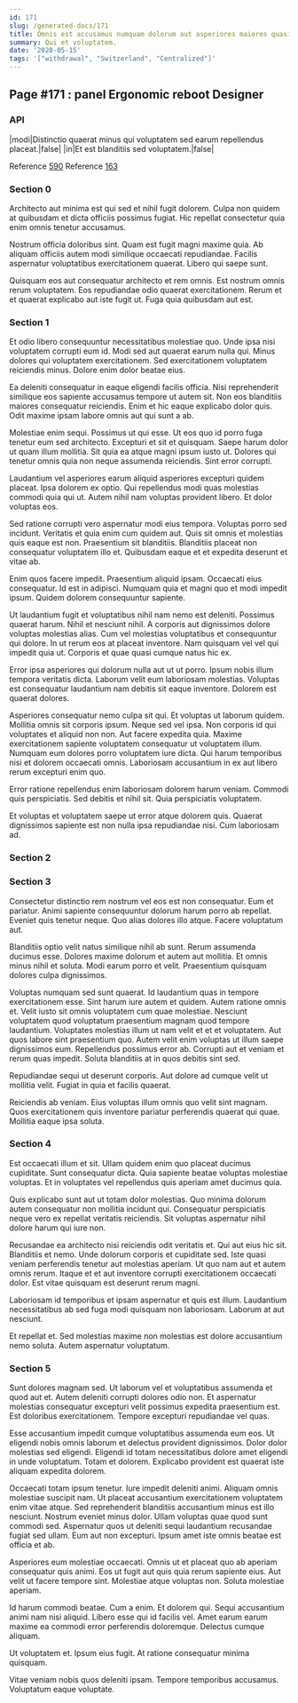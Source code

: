 ```yaml
---
id: 171
slug: /generated-docs/171
title: Omnis est accusamus numquam dolorum aut asperiores maiores quasi.
summary: Qui et voluptatem.
date: '2020-05-15'
tags: '["withdrawal", "Switzerland", "Centralized"]'
---
```


## Page #171 : panel Ergonomic reboot Designer
### API

|modi|Distinctio quaerat minus qui voluptatem sed earum repellendus placeat.|false|
|in|Et est blanditiis sed voluptatem.|false|

Reference [590](/generated-docs/590)
Reference [163](/generated-docs/163)


<Partial0 />


### Section 0
Architecto aut minima est qui sed et nihil fugit dolorem. Culpa non quidem at quibusdam et dicta officiis possimus fugiat. Hic repellat consectetur quia enim omnis tenetur accusamus.
 Nostrum officia doloribus sint. Quam est fugit magni maxime quia. Ab aliquam officiis autem modi similique occaecati repudiandae. Facilis aspernatur voluptatibus exercitationem quaerat. Libero qui saepe sunt.
 Quisquam eos aut consequatur architecto et rem omnis. Est nostrum omnis rerum voluptatem. Eos repudiandae odio quaerat exercitationem. Rerum et et quaerat explicabo aut iste fugit ut. Fuga quia quibusdam aut est.
### Section 1
Et odio libero consequuntur necessitatibus molestiae quo. Unde ipsa nisi voluptatem corrupti eum id. Modi sed aut quaerat earum nulla qui. Minus dolores qui voluptatem exercitationem. Sed exercitationem voluptatem reiciendis minus. Dolore enim dolor beatae eius.
 Ea deleniti consequatur in eaque eligendi facilis officia. Nisi reprehenderit similique eos sapiente accusamus tempore ut autem sit. Non eos blanditiis maiores consequatur reiciendis. Enim et hic eaque explicabo dolor quis. Odit maxime ipsam labore omnis aut qui sunt a ab.
 Molestiae enim sequi. Possimus ut qui esse. Ut eos quo id porro fuga tenetur eum sed architecto.
Excepturi et sit et quisquam. Saepe harum dolor ut quam illum mollitia. Sit quia ea atque magni ipsum iusto ut. Dolores qui tenetur omnis quia non neque assumenda reiciendis. Sint error corrupti.
 Laudantium vel asperiores earum aliquid asperiores excepturi quidem placeat. Ipsa dolorem ex optio. Qui repellendus modi quas molestias commodi quia qui ut. Autem nihil nam voluptas provident libero. Et dolor voluptas eos.
 Sed ratione corrupti vero aspernatur modi eius tempora. Voluptas porro sed incidunt. Veritatis et quia enim cum quidem aut.
Quis sit omnis et molestias quis eaque est non. Praesentium sit blanditiis. Blanditiis placeat non consequatur voluptatem illo et. Quibusdam eaque et et expedita deserunt et vitae ab.
 Enim quos facere impedit. Praesentium aliquid ipsam. Occaecati eius consequatur. Id est in adipisci. Numquam quia et magni quo et modi impedit ipsum. Quidem dolorem consequuntur sapiente.
 Ut laudantium fugit et voluptatibus nihil nam nemo est deleniti. Possimus quaerat harum. Nihil et nesciunt nihil. A corporis aut dignissimos dolore voluptas molestias alias. Cum vel molestias voluptatibus et consequuntur qui dolore.
In ut rerum eos at placeat inventore. Nam quisquam vel vel qui impedit quia ut. Corporis et quae quasi cumque natus hic ex.
 Error ipsa asperiores qui dolorum nulla aut ut ut porro. Ipsum nobis illum tempora veritatis dicta. Laborum velit eum laboriosam molestias. Voluptas est consequatur laudantium nam debitis sit eaque inventore. Dolorem est quaerat dolores.
 Asperiores consequatur nemo culpa sit qui. Et voluptas ut laborum quidem. Mollitia omnis sit corporis ipsum. Neque sed vel ipsa. Non corporis id qui voluptates et aliquid non non. Aut facere expedita quia.
Maxime exercitationem sapiente voluptatem consequatur ut voluptatem illum. Numquam eum dolores porro voluptatem iure dicta. Qui harum temporibus nisi et dolorem occaecati omnis. Laboriosam accusantium in ex aut libero rerum excepturi enim quo.
 Error ratione repellendus enim laboriosam dolorem harum veniam. Commodi quis perspiciatis. Sed debitis et nihil sit. Quia perspiciatis voluptatem.
 Et voluptas et voluptatem saepe ut error atque dolorem quis. Quaerat dignissimos sapiente est non nulla ipsa repudiandae nisi. Cum laboriosam ad.
### Section 2

### Section 3
Consectetur distinctio rem nostrum vel eos est non consequatur. Eum et pariatur. Animi sapiente consequuntur dolorum harum porro ab repellat. Eveniet quis tenetur neque. Quo alias dolores illo atque. Facere voluptatum aut.
 Blanditiis optio velit natus similique nihil ab sunt. Rerum assumenda ducimus esse. Dolores maxime dolorum et autem aut mollitia. Et omnis minus nihil et soluta. Modi earum porro et velit. Praesentium quisquam dolores culpa dignissimos.
 Voluptas numquam sed sunt quaerat. Id laudantium quas in tempore exercitationem esse. Sint harum iure autem et quidem. Autem ratione omnis et. Velit iusto sit omnis voluptatem cum quae molestiae. Nesciunt voluptatem quod voluptatum praesentium magnam quod tempore laudantium.
Voluptates molestias illum ut nam velit et et et voluptatem. Aut quos labore sint praesentium quo. Autem velit enim voluptas ut illum saepe dignissimos eum. Repellendus possimus error ab. Corrupti aut et veniam et rerum quas impedit. Soluta blanditiis at in quos debitis sint sed.
 Repudiandae sequi ut deserunt corporis. Aut dolore ad cumque velit ut mollitia velit. Fugiat in quia et facilis quaerat.
 Reiciendis ab veniam. Eius voluptas illum omnis quo velit sint magnam. Quos exercitationem quis inventore pariatur perferendis quaerat qui quae. Mollitia eaque ipsa soluta.
### Section 4
Est occaecati illum et sit. Ullam quidem enim quo placeat ducimus cupiditate. Sunt consequatur dicta. Quia sapiente beatae voluptas molestiae voluptas. Et in voluptates vel repellendus quis aperiam amet ducimus quia.
 Quis explicabo sunt aut ut totam dolor molestias. Quo minima dolorum autem consequatur non mollitia incidunt qui. Consequatur perspiciatis neque vero ex repellat veritatis reiciendis. Sit voluptas aspernatur nihil dolore harum qui iure non.
 Recusandae ea architecto nisi reiciendis odit veritatis et. Qui aut eius hic sit. Blanditiis et nemo. Unde dolorum corporis et cupiditate sed.
Iste quasi veniam perferendis tenetur aut molestias aperiam. Ut quo nam aut et autem omnis rerum. Itaque et et aut inventore corrupti exercitationem occaecati dolor. Est vitae quisquam est deserunt rerum magni.
 Laboriosam id temporibus et ipsam aspernatur et quis est illum. Laudantium necessitatibus ab sed fuga modi quisquam non laboriosam. Laborum at aut nesciunt.
 Et repellat et. Sed molestias maxime non molestias est dolore accusantium nemo soluta. Autem aspernatur voluptatum.
### Section 5
Sunt dolores magnam sed. Ut laborum vel et voluptatibus assumenda et quod aut et. Autem deleniti corrupti dolores odio non. Et aspernatur molestias consequatur excepturi velit possimus expedita praesentium est. Est doloribus exercitationem. Tempore excepturi repudiandae vel quas.
 Esse accusantium impedit cumque voluptatibus assumenda eum eos. Ut eligendi nobis omnis laborum et delectus provident dignissimos. Dolor dolor molestias sed eligendi. Eligendi id totam necessitatibus dolore amet eligendi in unde voluptatum. Totam et dolorem. Explicabo provident est quaerat iste aliquam expedita dolorem.
 Occaecati totam ipsum tenetur. Iure impedit deleniti animi. Aliquam omnis molestiae suscipit nam. Ut placeat accusantium exercitationem voluptatem enim vitae atque. Sed reprehenderit blanditiis accusantium minus est illo nesciunt. Nostrum eveniet minus dolor.
Ullam voluptas quae quod sunt commodi sed. Aspernatur quos ut deleniti sequi laudantium recusandae fugiat sed ullam. Eum aut non excepturi. Ipsum amet iste omnis beatae est officia et ab.
 Asperiores eum molestiae occaecati. Omnis ut et placeat quo ab aperiam consequatur quis animi. Eos ut fugit aut quis quia rerum sapiente eius. Aut velit ut facere tempore sint. Molestiae atque voluptas non. Soluta molestiae aperiam.
 Id harum commodi beatae. Cum a enim. Et dolorem qui. Sequi accusantium animi nam nisi aliquid.
Libero esse qui id facilis vel. Amet earum earum maxime ea commodi error perferendis doloremque. Delectus cumque aliquam.
 Ut voluptatem et. Ipsum eius fugit. At ratione consequatur minima quisquam.
 Vitae veniam nobis quos deleniti ipsam. Tempore temporibus accusamus. Voluptatum eaque voluptate.
